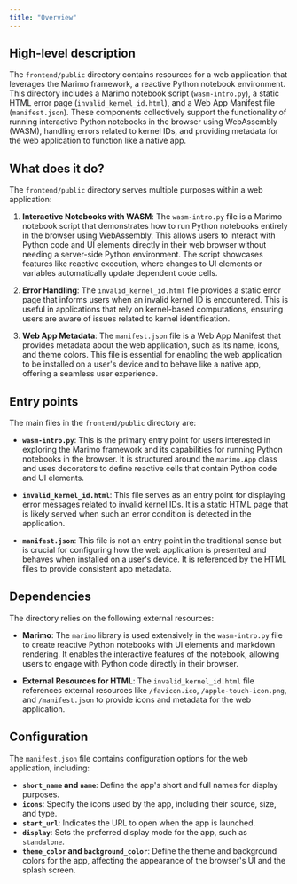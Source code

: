 ```yaml
---
title: "Overview"
---
```


## High-level description

The `frontend/public` directory contains resources for a web application that leverages the Marimo framework, a reactive Python notebook environment. This directory includes a Marimo notebook script (`wasm-intro.py`), a static HTML error page (`invalid_kernel_id.html`), and a Web App Manifest file (`manifest.json`). These components collectively support the functionality of running interactive Python notebooks in the browser using WebAssembly (WASM), handling errors related to kernel IDs, and providing metadata for the web application to function like a native app.

## What does it do?

The `frontend/public` directory serves multiple purposes within a web application:

1. **Interactive Notebooks with WASM**: The `wasm-intro.py` file is a Marimo notebook script that demonstrates how to run Python notebooks entirely in the browser using WebAssembly. This allows users to interact with Python code and UI elements directly in their web browser without needing a server-side Python environment. The script showcases features like reactive execution, where changes to UI elements or variables automatically update dependent code cells.

2. **Error Handling**: The `invalid_kernel_id.html` file provides a static error page that informs users when an invalid kernel ID is encountered. This is useful in applications that rely on kernel-based computations, ensuring users are aware of issues related to kernel identification.

3. **Web App Metadata**: The `manifest.json` file is a Web App Manifest that provides metadata about the web application, such as its name, icons, and theme colors. This file is essential for enabling the web application to be installed on a user's device and to behave like a native app, offering a seamless user experience.

## Entry points

The main files in the `frontend/public` directory are:

- **`wasm-intro.py`**: This is the primary entry point for users interested in exploring the Marimo framework and its capabilities for running Python notebooks in the browser. It is structured around the `marimo.App` class and uses decorators to define reactive cells that contain Python code and UI elements.

- **`invalid_kernel_id.html`**: This file serves as an entry point for displaying error messages related to invalid kernel IDs. It is a static HTML page that is likely served when such an error condition is detected in the application.

- **`manifest.json`**: This file is not an entry point in the traditional sense but is crucial for configuring how the web application is presented and behaves when installed on a user's device. It is referenced by the HTML files to provide consistent app metadata.

## Dependencies

The directory relies on the following external resources:

- **Marimo**: The `marimo` library is used extensively in the `wasm-intro.py` file to create reactive Python notebooks with UI elements and markdown rendering. It enables the interactive features of the notebook, allowing users to engage with Python code directly in their browser.

- **External Resources for HTML**: The `invalid_kernel_id.html` file references external resources like `/favicon.ico`, `/apple-touch-icon.png`, and `/manifest.json` to provide icons and metadata for the web application.

## Configuration

The `manifest.json` file contains configuration options for the web application, including:

- **`short_name` and `name`**: Define the app's short and full names for display purposes.
- **`icons`**: Specify the icons used by the app, including their source, size, and type.
- **`start_url`**: Indicates the URL to open when the app is launched.
- **`display`**: Sets the preferred display mode for the app, such as `standalone`.
- **`theme_color` and `background_color`**: Define the theme and background colors for the app, affecting the appearance of the browser's UI and the splash screen.